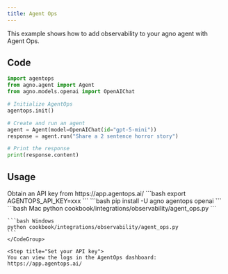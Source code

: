 ```yaml
---
title: Agent Ops
---
```


This example shows how to add observability to your agno agent with Agent Ops.

## Code

```python cookbook/integrations/observability/agent_ops.py
import agentops
from agno.agent import Agent
from agno.models.openai import OpenAIChat

# Initialize AgentOps
agentops.init()

# Create and run an agent
agent = Agent(model=OpenAIChat(id="gpt-5-mini"))
response = agent.run("Share a 2 sentence horror story")

# Print the response
print(response.content)

```

## Usage

<Steps>
  <Snippet file="create-venv-step.mdx" />

  <Step title="Set your API key">
  Obtain an API key from https://app.agentops.ai/
    ```bash
    export AGENTOPS_API_KEY=xxx
    ```
  </Step>

  <Step title="Install libraries">
    ```bash
    pip install -U agno agentops openai
    ```
  </Step>

  <Step title="Run Agent">
    <CodeGroup>
    ```bash Mac
    python cookbook/integrations/observability/agent_ops.py
    ```

    ```bash Windows
    python cookbook/integrations/observability/agent_ops.py
    ```
    </CodeGroup>

    <Step title="Set your API key">
    You can view the logs in the AgentOps dashboard: https://app.agentops.ai/
  </Step>
  </Step>
</Steps>